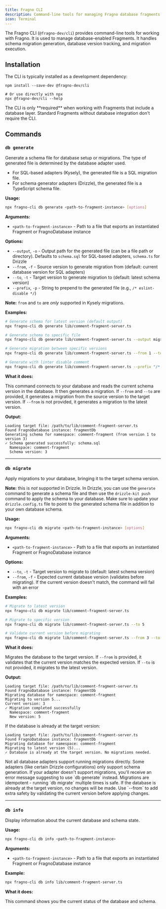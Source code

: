 ```yaml
---
title: Fragno CLI
description: Command-line tools for managing Fragno database fragments
icon: Terminal
---
```



The Fragno CLI (`@fragno-dev/cli`) provides command-line tools for working with Fragno. It is used
to manage database-enabled Fragments. It handles schema migration generation, database version
tracking, and migration execution.

## Installation

The CLI is typically installed as a development dependency:

```npm
npm install --save-dev @fragno-dev/cli
```

```npm
# Or use directly with npx
npx @fragno-dev/cli --help
```

<Callout title="Database Fragments Only" type="info">
  The CLI is only **required** when working with Fragments that include a database layer. Standard
  Fragments without database integration don't require the CLI.
</Callout>

## Commands

### `db generate`

Generate a schema file for database setup or migrations. The type of generated file is determined by
the database adapter used.

- For SQL-based adapters (Kysely), the generated file is a SQL migration file.
- For schema generator adapters (Drizzle), the generated file is a TypeScript schema file.

**Usage:**

```bash
npx fragno-cli db generate <path-to-fragment-instance> [options]
```

**Arguments:**

- `<path-to-fragment-instance>` - Path to a file that exports an instantiated Fragment or
  FragnoDatabase instance

**Options:**

- `--output`, `-o` - Output path for the generated file (can be a file path or directory). Defaults
  to `schema.sql` for SQL-based adapters, `schema.ts` for Drizzle
- `--from`, `-f` - Source version to generate migration from (default: current database version for
  SQL adapters)
- `--to`, `-t` - Target version to generate migration to (default: latest schema version)
- `--prefix`, `-p` - String to prepend to the generated file (e.g., `/* eslint-disable */`)

**Note:** `from` and `to` are _only_ supported in Kysely migrations.

**Examples:**

```bash
# Generate schema for latest version (default output)
npx fragno-cli db generate lib/comment-fragment-server.ts

# Generate schema to specific file
npx fragno-cli db generate lib/comment-fragment-server.ts --output migrations/001.sql

# Generate migration between specific versions
npx fragno-cli db generate lib/comment-fragment-server.ts --from 1 --to 3 --output migrations/v1-to-v3.sql

# Generate with linter disable comment
npx fragno-cli db generate lib/comment-fragment-server.ts --prefix "/* eslint-disable */"
```

**What it does:**

This command connects to your database and reads the current schema version in the database. It then
generates a migration. If `--from` and `--to` are provided, it generates a migration from the source
version to the target version. If `--from` is not provided, it generates a migration to the latest
version.

**Output:**

```
Loading target file: /path/to/lib/comment-fragment-server.ts
Found FragnoDatabase instance: fragmentDb
Generating schema for namespace: comment-fragment (from version 1 to version 3)
✓ Schema generated successfully: schema.sql
  Namespace: comment-fragment
  Schema version: 3
```

---

### `db migrate`

Apply migrations to your database, bringing it to the target schema version.

**Note:** this is _not_ supported in Drizzle. In Drizzle, you can use the `generate` command to
generate a schema file and then use the `drizzle-kit push` command to apply the schema to your
database. Make sure to update your `drizzle.config.ts` file to point to the generated schema file in
addition to your own database schema.

**Usage:**

```bash
npx fragno-cli db migrate <path-to-fragment-instance> [options]
```

**Arguments:**

- `<path-to-fragment-instance>` - Path to a file that exports an instantiated Fragment or
  FragnoDatabase instance

**Options:**

- `--to`, `-t` - Target version to migrate to (default: latest schema version)
- `--from`, `-f` - Expected current database version (validates before migrating). If the current
  version doesn't match, the command will fail with an error

**Examples:**

```bash
# Migrate to latest version
npx fragno-cli db migrate lib/comment-fragment-server.ts

# Migrate to specific version
npx fragno-cli db migrate lib/comment-fragment-server.ts --to 5

# Validate current version before migrating
npx fragno-cli db migrate lib/comment-fragment-server.ts --from 3 --to 5
```

**What it does:**

Migrates the database to the target version. If `--from` is provided, it validates that the current
version matches the expected version. If `--to` is not provided, it migrates to the latest version.

**Output:**

```
Loading target file: /path/to/lib/comment-fragment-server.ts
Found FragnoDatabase instance: fragmentDb
Migrating database for namespace: comment-fragment
Migrating to version 5...
Current version: 3
✓ Migration completed successfully
  Namespace: comment-fragment
  New version: 5
```

If the database is already at the target version:

```
Loading target file: /path/to/lib/comment-fragment-server.ts
Found FragnoDatabase instance: fragmentDb
Migrating database for namespace: comment-fragment
Migrating to latest version (5)...
✓ Database is already at the target version. No migrations needed.
```

<Callout title="Adapter Support Required" type="warn">
  Not all database adapters support running migrations directly. Some adapters (like certain Drizzle
  configurations) only support schema generation. If your adapter doesn't support migrations, you'll
  receive an error message suggesting to use `db generate` instead.
</Callout>

<Callout title="Idempotent and Safe" type="info">
  Migrations are idempotent - running `db migrate` multiple times is safe. If the database is
  already at the target version, no changes will be made. Use `--from` to add extra safety by
  validating the current version before applying changes.
</Callout>

---

### `db info`

Display information about the current database and schema state.

**Usage:**

```bash
npx fragno-cli db info <path-to-fragment-instance>
```

**Arguments:**

- `<path-to-fragment-instance>` - Path to a file that exports an instantiated Fragment or
  FragnoDatabase instance

**Example:**

```bash
npx fragno-cli db info lib/comment-fragment-server.ts
```

**What it does:**

This command shows you the current status of the database and schema.
